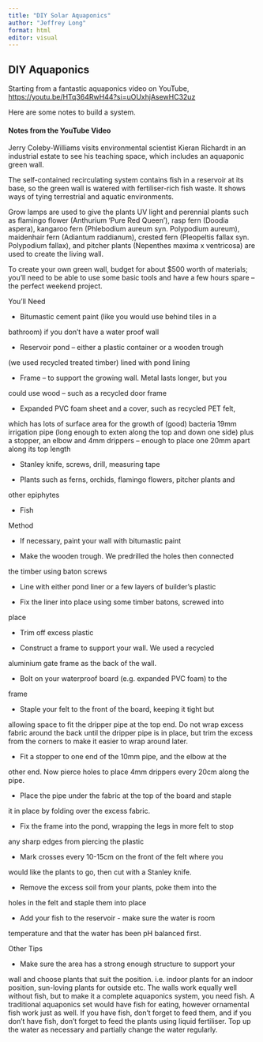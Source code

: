 ```yaml
---
title: "DIY Solar Aquaponics"
author: "Jeffrey Long"
format: html
editor: visual
---
```


## DIY Aquaponics

Starting from a fantastic aquaponics video on YouTube, <https://youtu.be/HTq364RwH44?si=uOUxhjAsewHC32uz>

Here are some notes to build a system.

#### Notes from the YouTube Video

Jerry Coleby-Williams visits environmental scientist Kieran Richardt in an industrial estate to see his teaching space, which includes an aquaponic green wall.

The self-contained recirculating system contains fish in a reservoir at its base, so the green wall is watered with fertiliser-rich fish waste. It shows ways of tying terrestrial and aquatic environments.

Grow lamps are used to give the plants UV light and perennial plants such as flamingo flower (Anthurium ‘Pure Red Queen’), rasp fern (Doodia aspera), kangaroo fern (Phlebodium aureum syn. Polypodium aureum), maidenhair fern (Adiantum raddianum), crested fern (Pleopeltis fallax syn. Polypodium fallax), and pitcher plants (Nepenthes maxima x ventricosa) are used to create the living wall.

To create your own green wall, budget for about \$500 worth of materials; you’ll need to be able to use some basic tools and have a few hours spare – the perfect weekend project.



You’ll Need

-   Bitumastic cement paint (like you would use behind tiles in a

bathroom) if you don’t have a water proof wall

-   Reservoir pond – either a plastic container or a wooden trough

(we used recycled treated timber) lined with pond lining

-   Frame – to support the growing wall. Metal lasts longer, but you

could use wood – such as a recycled door frame

-   Expanded PVC foam sheet and a cover, such as recycled PET felt,

which has lots of surface area for the growth of (good) bacteria
19mm irrigation pipe (long enough to exten along the top and
down one side) plus a stopper, an elbow and 4mm drippers –
enough to place one 20mm apart along its top length

-   Stanley knife, screws, drill, measuring tape

-   Plants such as ferns, orchids, flamingo flowers, pitcher plants and

other epiphytes

-   Fish

Method

-   If necessary, paint your wall with bitumastic paint

-   Make the wooden trough. We predrilled the holes then connected

the timber using baton screws

-   Line with either pond liner or a few layers of builder’s plastic

-   Fix the liner into place using some timber batons, screwed into

place

-   Trim off excess plastic

-   Construct a frame to support your wall. We used a recycled

aluminium gate frame as the back of the wall.

-   Bolt on your waterproof board (e.g. expanded PVC foam) to the

frame

-   Staple your felt to the front of the board, keeping it tight but

allowing space to fit the dripper pipe at the top end. Do not wrap
excess fabric around the back until the dripper pipe is in place,
but trim the excess from the corners to make it easier to wrap
around later.

-   Fit a stopper to one end of the 10mm pipe, and the elbow at the

other end. Now pierce holes to place 4mm drippers every 20cm
along the pipe.

-   Place the pipe under the fabric at the top of the board and staple

it in place by folding over the excess fabric.

-   Fix the frame into the pond, wrapping the legs in more felt to stop

any sharp edges from piercing the plastic

-   Mark crosses every 10-15cm on the front of the felt where you

would like the plants to go, then cut with a Stanley knife.

-   Remove the excess soil from your plants, poke them into the

holes in the felt and staple them into place

-   Add your fish to the reservoir - make sure the water is room

temperature and that the water has been pH balanced first.


Other Tips

-   Make sure the area has a strong enough structure to support your

wall and choose plants that suit the position. i.e. indoor plants for
an indoor position, sun-loving plants for outside etc. The walls
work equally well without fish, but to make it a complete
aquaponics system, you need fish. A traditional aquaponics set
would have fish for eating, however ornamental fish work just as
well. If you have fish, don’t forget to feed them, and if you don’t
have fish, don’t forget to feed the plants using liquid fertiliser. Top
up the water as necessary and partially change the water
regularly.
